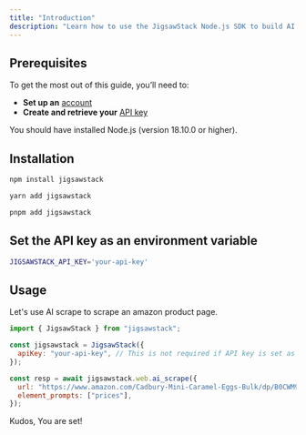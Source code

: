 ```yaml
---
title: "Introduction"
description: "Learn how to use the JigsawStack Node.js SDK to build AI powered applications."
---
```


## Prerequisites

To get the most out of this guide, you’ll need to:

- **Set up an** [account](https://jigsawstack.com/dashboard)
- **Create and retrieve your** [API key](https://jigsawstack.com/dashboard)

<Info>You should have installed Node.js (version 18.10.0 or higher).</Info>

## Installation

<CodeGroup>

```bash npm
npm install jigsawstack
```

```bash yarn
yarn add jigsawstack
```

```bash pnpm
pnpm add jigsawstack
```

</CodeGroup>

## Set the API key as an environment variable

```bash .env
JIGSAWSTACK_API_KEY='your-api-key'
```

## Usage

Let's use AI scrape to scrape an amazon product page.

```javascript
import { JigsawStack } from "jigsawstack";

const jigsawstack = JigsawStack({
  apiKey: "your-api-key", // This is not required if API key is set as an environment variable.
});

const resp = await jigsawstack.web.ai_scrape({
  url: "https://www.amazon.com/Cadbury-Mini-Caramel-Eggs-Bulk/dp/B0CWM99G5W",
  element_prompts: ["prices"],
});
```

Kudos, You are set!
